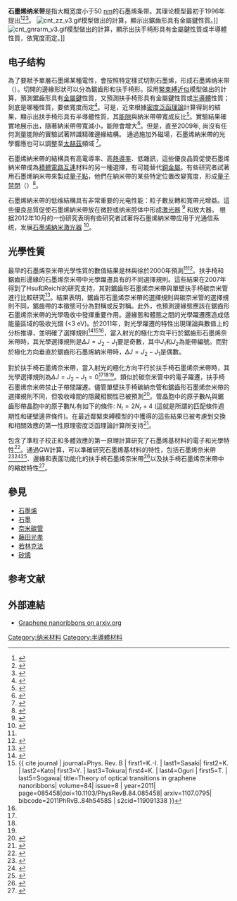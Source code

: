 {{cleanup-jargon|time=2013-04-21T08:05:34+00:00}}
'''石墨烯纳米带'''是指大概宽度小于50 [[纳米|nm]]的石墨烯条带。其理论模型最初于1996年提出<ref name = "Edgestate">{{cite journal|author=Fujita M., Wakabayashi K., Nakada K. and Kusakabe K.|doi=10.1143/JPSJ.65.1920|title=Peculiar Localized State at Zigzag Graphite Edge|year=1996|journal=Journal of the Physics Society Japan|volume=65|issue=7|pages=1920|bibcode = 1996JPSJ...65.1920F }}</ref><ref name = "Estatenakada">{{cite journal|author=Nakada K., Fujita M., Dresselhaus G. and Dresselhaus M.S. |doi=10.1103/PhysRevB.54.17954|title=Edge state in graphene ribbons: Nanometer size effect and edge shape dependence|year=1996|journal=Physical Review B|volume=54|issue=24|pages=17954|bibcode = 1996PhRvB..5417954N }}</ref><ref name = "MagPro">{{cite journal|author=Wakabayashi K., Fujita M., Ajiki H. and Sigrist M.|doi=10.1103/PhysRevB.59.8271|title=Electronic and magnetic properties of nanographite ribbons|year=1999|journal=Physical Review B|volume=59|issue=12|pages=8271|arxiv = cond-mat/9809260 |bibcode = 1999PhRvB..59.8271W }}</ref>。
[[File:cnt_zz_v3.gif|thumb]]模型做出的計算，顯示出鋸齒形具有金屬鍵性質。]]
[[File:cnt_gnrarm_v3.gif|thumb]]模型做出的計算，顯示出扶手椅形具有金屬鍵性質或半導體性質，依寬度而定。]]

==电子结构==
為了要賦予單層石墨烯某種電性，會按照特定樣式切割石墨烯，形成石墨烯纳米带（{{lang|en|Graphene nanoribbon}}）。切開的邊緣形狀可以分為鋸齒形和扶手椅形。採用[[緊束縛近似|緊束縛近似]]模型做出的計算，預測鋸齒形具有[[金屬鍵|金屬鍵]]性質，又預測扶手椅形具有金屬鍵性質或[[半導體|半導體]]性質；到底是哪種性質，要依寬度而定<ref name="ReviewPCCPChung2016">{{cite journal |first1=H. C. |last1=Chung |first2=C. P. |last2=Chang |first3=C. Y. |last3=Lin |first4=M. F. |last4=Lin |year=2016 |title=Electronic and optical properties of graphene nanoribbons in external fields |journal=Physical Chemistry Chemical Physics |volume=18 |issue=11 |pages=7573-7616 |doi=10.1039/C5CP06533J }}</ref>。可是，近來根據[[密度泛函理論|密度泛函理論]]計算得到的結果，顯示出扶手椅形具有半導體性質，其[[能隙|能隙]]與納米帶帶寬成反比<ref name = "ArmchRibb">{{Cite journal|author = Barone, V., Hod, O., and Scuseria, G. E.|title = Electronic Structure and Stability of Semiconducting Graphene Nanoribbons|doi=10.1021/nl0617033|journal = Nano Lett.| volume = 6| page = 2748|year = 2006|pmid = 17163699|issue = 12}}</ref>。實驗結果確實地展示出，隨著納米帶帶寬減小，能隙會增大<ref name = "EgEngGNR">{{Cite journal|author = Han., M.Y., Özyilmaz, B., Zhang, Y., and Kim, P.|doi=10.1103/PhysRevLett.98.206805|journal = Phys. Rev. Lett.| volume = 98| page = 206805|year = 2007|title = Energy Band-Gap Engineering of Graphene Nanoribbons}}</ref>。但是，直至2009年, 尚沒有任何測量能隙的實驗試著辨識精確邊緣結構。
通過施加外磁場，石墨烯納米帶的光學響應也可以調整至[[太赫茲|太赫茲]]頻域 <ref>{{Cite journal| doi = 10.1063/1.2964093| journal=Appl Phys Lett| author = Junfeng Liu, A. R. Wright, Chao Zhang, and Zhongshui Ma| volume = 93| pages = 041106–041110|date = 29 July 2008| title= Strong terahertz conductance of graphene nanoribbons under a magnetic field}}</ref>。

石墨烯納米帶的結構具有高電導率、高[[熱導率|熱導率]]、低雜訊，這些優良品質促使石墨烯納米帶成為[[積體電路|積體電路互連]]材料的另一種選擇，有可能替代[[銅|銅金屬]]。有些研究者試著用石墨烯納米帶來製成[[量子點|量子點]]，他們在納米帶的某些特定位置改變寬度，形成[[量子禁閉|量子禁閉]]（{{lang|en|quantum confinement}}）<ref>{{Cite journal|author =Wang, Z. F., Shi, Q. W., Li, Q., Wang, X., Hou, J. G., Zheng, H., et al.|title = Z-shaped graphene nanoribbon quantum dot device| doi=10.1063/1.2761266|journal = Applied Physics Letters| volume = 91| page = 053109|year = 2007}}</ref>。

石墨烯納米帶的低维結構具有非常重要的光电性能：粒子數反轉和寬帶光增益。這些優良品質促使石墨烯納米帶放在微腔或纳米腔体中形成[[激光器|激光器]] <ref>{{Cite journal|author =Shan, G.C., et al.|title = Nanolaser with a Single-Graphene-Nanoribbon in a Microcavity | doi=10.1166/jno.2011.1148 |journal = Journal of Nanoelectronics and Optoelectronics | volume = 6| page = 138-143 |year = 2011}}</ref> 和放大器。 
根据2012年10月的一份研究表明有些研究者試著将石墨烯納米帶应用于光通信系统，发展[[石墨烯|石墨烯]][[納米激光器|納米激光器]]  <ref> {{Cite journal|author =Shan, G.C.,Shek, C.H., |title = Modeling an Electrically Driven Graphene-Nanoribbon Laser for Optical Interconnects | doi=10.1109/PGC.2012.6458072 | publisher = IEEE  Conference | year = 2012 }}</ref>。

==光學性質==

最早的石墨烯奈米帶光學性質的數值結果是林與徐於2000年預測<ref name="ReviewPCCPChung2016" /><ref>{{cite journal |last1=Lin |first1=Ming-Fa |last2=Shyu |first2=Feng-Lin |title=Optical Properties of Nanographite Ribbons |journal=Journal of the Physical Society of Japan |date=2000-11-15 |volume=69 |issue=11 |pages=3529–3532 |doi=10.1143/JPSJ.69.3529}}</ref>。扶手椅和鋸齒形邊緣的石墨烯奈米帶中光學躍遷具有的不同選擇規則。這些結果在2007年得到了Hsu和Reichl的研究支持，其對鋸齒形石墨烯奈米帶與單壁扶手椅碳奈米管進行比較研究<ref>{{cite journal |last1=Hsu |first1=Han |last2=Reichl |first2=L. E. |title=Selection rule for the optical absorption of graphene nanoribbons |journal=Physical Review B |date=2007-07-19 |volume=76 |issue=4 |pages=045418 |doi=10.1103/PhysRevB.76.045418}}</ref>。結果表明，鋸齒形石墨烯奈米帶的選擇規則與碳奈米管的選擇規則不同，鋸齒帶的本徵態可分為對稱或反對稱。此外，也預測邊緣態應該在鋸齒形石墨烯奈米帶的光學吸收中發揮重要作用。邊緣態和體態之間的光學躍遷應造成低能量區域的吸收光譜 (<3 eV)。於2011年，對光學躍遷的特性出現理論與數值上的分析推導，並明確了選擇規則<ref name="#1">{{cite journal | first1=H. C. | last1=Chung | first2=M. H. | last2=Lee | first3=C. P.| last3=Chang | first4=M. F. | last4=Lin | title=Exploration of edge-dependent optical selection rules for graphene nanoribbons| journal=Optics Express | volume=19 | issue=23| pages=23350–63 | year=2011 | doi=10.1364/OE.19.023350| pmid=22109212 | bibcode=2011OExpr..1923350C| arxiv=1104.2688 }}</ref><ref name="#2">{{ cite journal | journal=Phys. Rev. B | first1=K.-I. | last1=Sasaki| first2=K. | last2=Kato| first3=Y. | last3=Tokura| first4=K. | last4=Oguri |  first5=T. | last5=Sogawa| title=Theory of optical transitions in graphene nanoribbons| volume=84| issue=8 | year=2011| page=085458|doi=10.1103/PhysRevB.84.085458| arxiv=1107.0795| bibcode=2011PhRvB..84h5458S | s2cid=119091338 }}</ref><ref name="ReviewPCCPChung2016" />，當入射光的極化方向平行於鋸齒形石墨烯奈米帶時，其光學選擇規則是<math> \Delta J = J_2 - J_1</math>要是奇數，其中<math>J_1</math>和<math>J_2</math>為能帶編號。而對於極化方向垂直於鋸齒形石墨烯納米帶時，<math> \Delta J = J_2 - J_1</math>是偶數。

對於扶手椅石墨烯奈米帶，當入射光的極化方向平行於扶手椅石墨烯奈米帶時，其光學選擇規則為<math> \Delta J = J_2 - J_1 = 0</math><ref name="#1"/><ref name="#2"/><ref name="ReviewPCCPChung2016" />。類似於碳奈米管中的電子躍遷，扶手椅石墨烯奈米帶禁止子帶間躍遷。儘管單壁扶手椅碳納奈管和鋸齒形石墨烯奈米帶的選擇規則不同，但吸收峰間的隱藏相關性已被預測<ref>{{cite journal | first1=V. A.| last1=Saroka | first2=M. V. | last2=Shuba | first3=M. E.| last3=Portnoi| title=Optical selection rules of zigzag graphene nanoribbons| journal=Phys. Rev. B| volume=95| issue=15| year=2017| page=155438| doi=10.1103/PhysRevB.95.155438| arxiv=1705.00757| bibcode=2017PhRvB..95o5438S}}</ref>。管晶胞中的原子數<math>N_t</math>與鋸齒形帶晶胞中的原子數<math>N_r</math>有如下的條件: <math>N_t = 2 N_r + 4</math> (這就是所謂的匹配條件週期性和硬壁邊界條件)。在最近鄰緊束縛模型的中獲得的這些結果已被考慮到交換和相關效應的第一性原理密度泛函理論計算所支持<ref>{{cite journal | first1=R.B. | last1=Payod| first2=D. | last2=Grassano| first3=G.N.C. | last3=Santos | first4=D.I. | last4=Levshov| first5=O. | last5=Pulci| first6=V. A.| last6=Saroka | title=2N+4-rule and an atlas of bulk optical resonances of zigzag graphene nanoribbons| journal=Nat. Commun.| volume=11| issue=1| year=2020| page=82| doi=10.1038/s41467-019-13728-8| pmid=31900390| pmc=6941967| bibcode=2020NatCo..11...82P| doi-access=free}}</ref>。

包含了準粒子校正和多體效應的第一原理計算研究了石墨烯基材料的電子和光學特性<ref>{{cite journal |journal=Rev. Mod. Phys. |year=2002 |volume=74 |page=601 |doi=10.1103/RevModPhys.74.601 |bibcode=2002RvMP...74..601O |title=Electronic excitations: Density-functional versus many-body Green's-function approaches |last1=Onida |first1=Giovanni |last2=Rubio |first2=Angel |issue=2|hdl=10261/98472 |hdl-access=free }}</ref>。通過GW計算，可以準確研究石墨烯基材料的特性，包括石墨烯奈米帶<ref>{{cite journal |last1=Prezzi |first1=Deborah |last2=Varsano |first2=Daniele |last3=Ruini |first3=Alice |last4=Marini |first4=Andrea |last5=Molinari |first5=Elisa |title=Optical properties of graphene nanoribbons: The role of many-body effects |journal=Physical Review B |date=2008-01-07 |volume=77 |issue=4 |pages=041404 |doi=10.1103/PhysRevB.77.041404}}</ref><ref>{{cite journal |last1=Yang |first1=Li |last2=Cohen |first2=Marvin L. |last3=Louie |first3=Steven G. |title=Magnetic Edge-State Excitons in Zigzag Graphene Nanoribbons |journal=Physical Review Letters |date=2008-10-28 |volume=101 |issue=18 |pages=186401 |doi=10.1103/PhysRevLett.101.186401}}</ref><ref>{{cite journal |last1=Yang |first1=Li |last2=Cohen |first2=Marvin L. |last3=Louie |first3=Steven G. |title=Excitonic Effects in the Optical Spectra of Graphene Nanoribbons |journal=Nano Letters |date=2007-10-01 |volume=7 |issue=10 |pages=3112–3115 |doi=10.1021/nl0716404}}</ref>、邊緣和表面功能化的扶手椅石墨烯奈米帶<ref>{{cite journal |journal=J. Phys. Chem. C |year=2010 |volume=114 |page=17257 |doi=10.1021/jp102341b |title=Excitons of Edge and Surface Functionalized Graphene Nanoribbons |last1=Zhu |first1=Xi |last2=Su |first2=Haibin |issue=41}}</ref>以及扶手椅石墨烯奈米帶中的縮放特性<ref>{{cite journal |title=Scaling of Excitons in Graphene Nanoribbons with Armchair Shaped Edges |journal=Journal of Physical Chemistry A |year=2011 |volume=115 |issue=43 |pages=11998–12003 |doi=10.1021/jp202787h |pmid=21939213 |last1=Zhu |first1=Xi |last2=Su |first2=Haibin|bibcode=2011JPCA..11511998Z }}</ref>。


== 參見 ==
* [[石墨烯|石墨烯]]
* [[石墨|石墨]]
* [[奈米碳管|奈米碳管]]
* [[藤田光孝|藤田光孝]]
* [[若林克法|若林克法]]
* [[矽烯|矽烯]]

==参考文献==
{{reflist}}

== 外部連結 ==
*[http://xstructure.inr.ac.ru/x-bin/theme3.py?level=1&index1=181648  Graphene nanoribbons on arxiv.org]

[[Category:纳米材料|Category:纳米材料]]
[[Category:半導體材料|Category:半導體材料]]